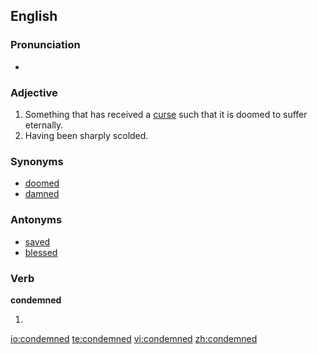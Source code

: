 ==English==

===Pronunciation===
*{{audio|en-us-condemned.ogg|Audio (US)}}

===Adjective===
{{en-adj|-}}

# Something that has received a [[curse]] such that it is doomed to suffer eternally.
# Having been sharply scolded.

===Synonyms===
*[[doomed]]
*[[damned]]

===Antonyms===
*[[saved]]
*[[blessed]]

===Verb===
'''condemned'''

# {{past of|condemn}}

[[io:condemned]]
[[te:condemned]]
[[vi:condemned]]
[[zh:condemned]]